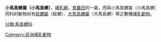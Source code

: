 {{Unreferenced|time=2019-03-31T10:34:29+00:00}}
{{Automatic Taxobox
| color = pink
| image = Kleiner-igeltanrek-a.jpg
| image_caption = 
| taxon= Echinops(動物)
| authority = Martin, 1838
| binomial = 小馬島蝟<br>''Echinops telfairi''
| binomial_authority= 
}}
'''小馬島蝟屬（小馬島蝟）'''，[[哺乳綱|哺乳綱]]、[[食蟲目|食蟲目]]的一屬，而與小馬島蝟屬（小馬島蝟）同科的動物尚有[[紋蝟屬|紋蝟屬]]（紋蝟）、[[大馬島蝟屬|大馬島蝟屬]]（大馬島蝟）等之數種[[哺乳動物|哺乳動物]]。
{{Taxonbar|from=Q11035500}}

[[Category:非洲哺乳動物|Category:非洲哺乳動物]]
[[分類:馬島蝟科|分類:馬島蝟科]]

{{哺乳动物小作品}}